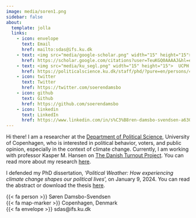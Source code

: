 ```yaml
---
image: media/soren1.png
sidebar: false
about:
  template: jolla
  links:
    - icon: envelope
      text: Email
      href: mailto:sdas@ifs.ku.dk
    - text: <img src="media/google-scholar.png" width="15" height="15"> Google Scholar
      href: https://scholar.google.com/citations?user=TeuKGQ0AAAAJ&hl=en&oi=sra
    - text: <img src="media/ku_segl.png" width="15" height="15">  UCPH researcher profile
      href: https://politicalscience.ku.dk/staff/phd/?pure=en/persons/457325
    - icon: twitter
      text: Twitter
      href: https://twitter.com/soerendamsbo
    - icon: github
      text: Github
      href: https://github.com/soerendamsbo
    - icon: linkedin
      text: LinkedIn
      href: https://www.linkedin.com/in/s%C3%B8ren-damsbo-svendsen-a63051170/
---
```


Hi there! I am a researcher at the [Department of Political Science](https://politicalscience.ku.dk/), University of Copenhagen, who is interested in political behavior, voters, and public opinion, especially in the context of climate change. Currently, I am working with professor Kasper M. Hansen on [The Danish Turnout Project](https://www.kaspermhansen.eu/Research.html). You can read more about my research [here](https://soerendamsbo.github.io/research.html).

I defended my PhD dissertation, '*Political Weather: How experiencing climate change shapes our political lives*', on January 9, 2024. You can read the abstract or download the thesis [here](https://soerendamsbo.github.io/phd-thesis.html).

{{< fa person >}} Søren Damsbo-Svendsen  
{{< fa map-marker >}} Copenhagen, Denmark  
{{< fa envelope >}} sdas@ifs.ku.dk